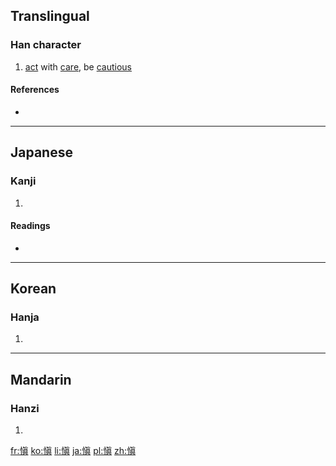 {{also|眘}}
==Translingual==

===Han character===
{{Han char|rn=61|rad=心|as=10|sn=13|four=|canj=心心月金 (PPBC)}}

# [[act]] with [[care]], be [[cautious]]

====References====
* {{Han ref|kx=0396.470|dkj=11024|dj=0735.340|hdz=42338.071|uh=613C|ud=24892}}

----

==Japanese==

===Kanji===
{{ja-kanji|grade=|rs=心10}}

# {{defn|lang=ja|sort=心10}}

====Readings====
* {{ja-readings|on=[[しん]] (shin)|kun=[[つつしむ]] (tsutsushimu)}}

----

==Korean==

===Hanja===
{{ko-hanja|hangeul=신|eumhun=|rv=sin|mr=sin|y=sin}}

# {{defn|lang=ko|sort=心10}}

----

==Mandarin==

===Hanzi===
{{cmn-hanzi|pin=[[cǎo]] ([[cao3]]), [[shèn]] ([[shen4]])|wg=ts'ao<sup>3</sup>, shen<sup>4</sup>}}

# {{defn|lang=cmn|sort=心10}}

[[fr:愼]]
[[ko:愼]]
[[li:愼]]
[[ja:愼]]
[[pl:愼]]
[[zh:愼]]